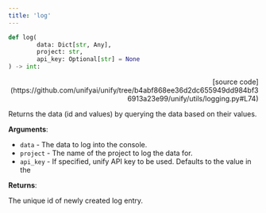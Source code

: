 ```yaml
---
title: 'log'
---
```


```python
def log(
        data: Dict[str, Any],
        project: str,
        api_key: Optional[str] = None
) -> int:
```

<p align="right">[source code](https://github.com/unifyai/unify/tree/b4abf868ee36d2dc655949dd984bf36913a23e99/unify/utils/logging.py#L74)</p>

Returns the data (id and values) by querying the data based on their values.

**Arguments**:

- `data` - The data to log into the console.
- `project` - The name of the project to log the data for.
- `api_key` - If specified, unify API key to be used. Defaults to the value in the



**Returns**:

The unique id of newly created log entry.